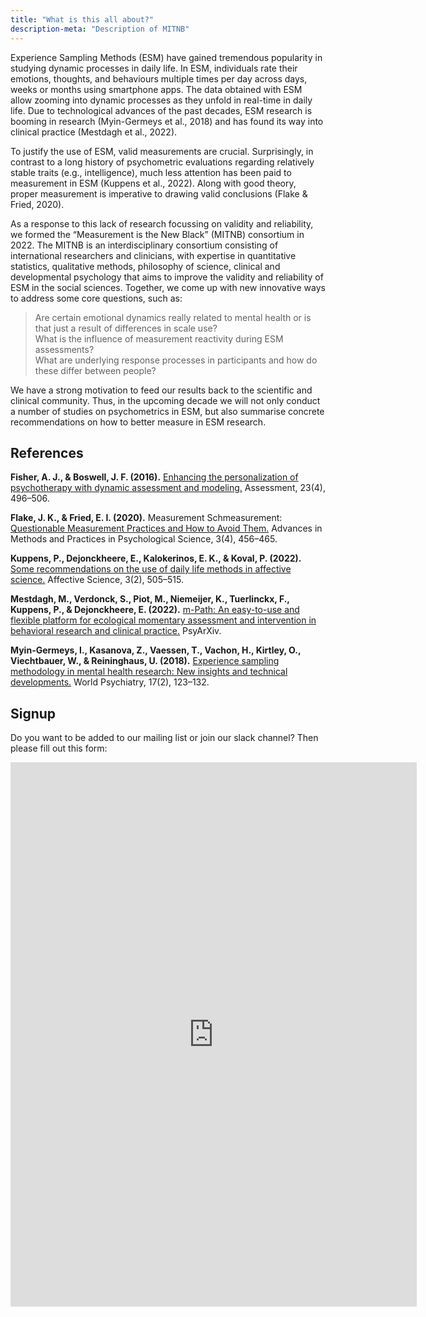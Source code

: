 ```yaml
---
title: "What is this all about?"
description-meta: "Description of MITNB"
---
```


Experience Sampling Methods (ESM) have gained tremendous popularity in studying dynamic processes in daily life. In ESM, individuals rate their emotions, thoughts, and behaviours multiple times per day across days, weeks or months using smartphone apps. The data obtained with ESM allow zooming into dynamic processes as they unfold in real-time in daily life. Due to technological advances of the past decades, ESM research is booming in research (Myin-Germeys et al., 2018) and has found its way into clinical practice (Mestdagh et al., 2022).

To justify the use of ESM, valid measurements are crucial. Surprisingly, in contrast to a long history of psychometric evaluations regarding relatively stable traits (e.g., intelligence), much less attention has been paid to measurement in ESM (Kuppens et al., 2022). Along with good theory, proper measurement is imperative to drawing valid conclusions (Flake & Fried, 2020).

As a response to this lack of research focussing on validity and reliability, we formed the "Measurement is the New Black" (MITNB) consortium in 2022. The MITNB is an interdisciplinary consortium consisting of international researchers and clinicians, with expertise in quantitative statistics, qualitative methods, philosophy of science, clinical and developmental psychology that aims to improve the validity and reliability of ESM in the social sciences. Together, we come up with new innovative ways to address some core questions, such as:

> Are certain emotional dynamics really related to mental health or is that just a result of differences in scale use? <br> What is the influence of measurement reactivity during ESM assessments? <br> What are underlying response processes in participants and how do these differ between people?

We have a strong motivation to feed our results back to the scientific and clinical community. Thus, in the upcoming decade we will not only conduct a number of studies on psychometrics in ESM, but also summarise concrete recommendations on how to better measure in ESM research.

## References

**Fisher, A. J., & Boswell, J. F. (2016).** [Enhancing the personalization of psychotherapy with dynamic assessment and modeling.](https://doi.org/10.1177/1073191116638735) Assessment, 23(4), 496--506. <br>

**Flake, J. K., & Fried, E. I. (2020).** Measurement Schmeasurement: [Questionable Measurement Practices and How to Avoid Them.](https://doi.org/10.1177/2515245920952393) Advances in Methods and Practices in Psychological Science, 3(4), 456--465. <br>

**Kuppens, P., Dejonckheere, E., Kalokerinos, E. K., & Koval, P. (2022).** [Some recommendations on the use of daily life methods in affective science.](https://doi.org/10.1007/s42761-022-00101-0) Affective Science, 3(2), 505--515. <br>

**Mestdagh, M., Verdonck, S., Piot, M., Niemeijer, K., Tuerlinckx, F., Kuppens, P., & Dejonckheere, E. (2022).** [m-Path: An easy-to-use and flexible platform for ecological momentary assessment and intervention in behavioral research and clinical practice.](https://doi.org/10.31234/osf.io/uqdfs) PsyArXiv. <br>

**Myin-Germeys, I., Kasanova, Z., Vaessen, T., Vachon, H., Kirtley, O., Viechtbauer, W., & Reininghaus, U. (2018).** [Experience sampling methodology in mental health research: New insights and technical developments.](https://doi.org/10.1002/WPS.20513) World Psychiatry, 17(2), 123--132. <br>



## Signup
Do you want to be added to our mailing list or join our slack channel? Then please fill out this form:

```{=html}
<iframe src="https://docs.google.com/forms/d/e/1FAIpQLSdYf4uC3M6HFMo_teTBJEuMIs-Fk74PNf8ws1pE-aok6ZMtHw/viewform?embedded=true" width="650" height="871" frameborder="0" marginheight="0" marginwidth="0">Loading…</iframe>
```

